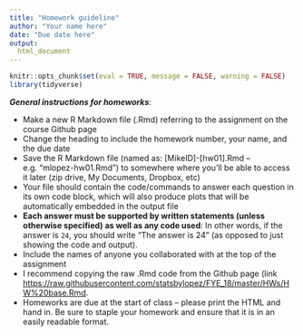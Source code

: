 ```yaml
---
title: "Homework guideline"
author: "Your name here"
date: "Due date here"
output:
  html_document
---
```


```r
knitr::opts_chunk$set(eval = TRUE, message = FALSE, warning = FALSE)
library(tidyverse)
```

***General instructions for homeworks***: 

+  Make a new R Markdown file (.Rmd) referring to the assignment on the course Github page
+  Change the heading to include the homework number, your name, and the due date
+  Save the R Markdown file (named as:  [MikeID]-[hw01].Rmd -- e.g. "mlopez-hw01.Rmd") to somewhere where you'll be able to access it later (zip drive, My Documents, Dropbox, etc)
+  Your file should contain the code/commands to answer each question in its own code block, which will also produce plots that will be automatically embedded in the output file
+  **Each answer must be supported by written statements (unless otherwise specified) as well as any code used**: In other words, if the answer is `24`, you should write "The answer is 24" (as opposed to just showing the code and output).
+  Include the names of anyone you collaborated with at the top of the assignment
+  I recommend copying the raw .Rmd code from the Github page (link [https://raw.githubusercontent.com/statsbylopez/FYE_18/master/HWs/HW%20base.Rmd](https://raw.githubusercontent.com/statsbylopez/FYE_18/master/HWs/HW%20base.Rmd). 
+  Homeworks are due at the start of class -- please print the HTML and hand in. Be sure to staple your homework and ensure that it is in an easily readable format. 
